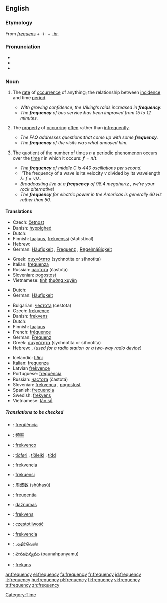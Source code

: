 {{wikipedia|Frequency (disambiguation)}}
==English==

===Etymology===
From {{L.}} ''[[frequens]]'' + ''-t-'' + ''[[-ia]]''.

===Pronunciation===
* {{AHD|frĕʹkwən-sē}}
* {{IPA|/ˈfriːkwənsi/}}
* {{SAMPA|/"fri:kw@nsi/}}

===Noun===
{{en-noun|frequenc|ies}}

# {{uncountable}} The [[rate]] of [[occurrence]] of anything; the relationship between [[incidence]] and time [[period]].
#* ''With growing confidence, the Viking’s raids increased in '''frequency'''.''
#* ''The '''frequency''' of bus service has been improved from 15 to 12 minutes.''
# {{uncountable}} The [[property]] of [[occur]]ring [[often]] rather than [[infrequently]].
#* ''The FAQ addresses questions that come up with some '''frequency'''.''
#* ''The '''frequency''' of the visits was what annoyed him.''
# {{countable}} The quotient of the number of times <math>n</math> a [[periodic]] [[phenomenon]] occurs over the [[time]] <math>t</math> in which it occurs: <math>f = n / t</math>.
#* ''The '''frequency''' of middle C is 440 oscillations per second.''
#* ''The frequency of a wave is its velocity <math>v</math> divided by its wavelength <math>\lambda</math>: <math>f = v / \lambda</math>.
#* ''Broadcasting live at a '''frequency''' of 98.4 megahertz<!--fictional station-->, we’re your rock alternative!''
#* ''The '''frequency''' for electric power in the Americas is generally 60 Hz rather than 50.''

====Translations====
{{trans-top|rate of occurrence of anything}}
*Czech: [[četnost]] {{n}}
*Danish: [[hyppighed]] {{n}}
*Dutch: {{t|nl|frequentie|f}}
*Finnish: [[taajuus]], [[frekvenssi]] (statistical)
*Hebrew: {{he-translation|תדירות|tedirút}} {{f}}
*German: [[Häufigkeit]] {{f}}, [[Frequenz]] {{f}}, [[Regelmäßigkeit]] {{f}}
{{trans-mid}}
*Greek: [[συχνότητα]] (sychnotita or sihnotita) {{f}}
*Italian: [[frequenza]] {{f}}
*Russian: [[частота]] (častotá) {{f}}
*Slovenian: [[pogostost]] {{f}}
*Vietnamese: [[tính]] [[thường xuyên]]
{{trans-bottom}}

{{trans-top|property of occurring often rather than infrequently}}
*Dutch: {{t|nl|regelmaat|mf}}
*German: [[Häufigkeit]] {{f}}
{{trans-mid}}
{{trans-bottom}}

{{trans-top|number of occurrences divided by time}}
*Bulgarian: [[честота]] (cestota) {{f}}
*Czech: [[frekvence]] {{f}}
*Danish: [[frekvens]] {{n}}
*Dutch: {{t|nl|frequentie|f}}
*Finnish: [[taajuus]]
*French: [[fréquence]] {{f}}
*German: [[Frequenz]] {{f}}
*Greek: [[συχνότητα]] (sychnotita or sihnotita) {{f}}
*Hebrew: {{he-translation|תדירות|tedirút}} {{f}}, {{he-translation|תדר|téder}} {{m}} (''used for a radio station or a two-way radio device'')
{{trans-mid}}
*Icelandic: [[tíðni]] {{f}}
*Italian: [[frequenza]] {{f}}
*Latvian [[frekvence]] {{f}}
*Portuguese: [[frequência]] {{f}}
*Russian: [[частота]] (častotá) {{f}}
*Slovenian: [[frekvenca]] {{f}}, [[pogostost]] {{f}}
*Spanish: [[frecuencia]] {{f}}
*Swedish: [[frekvens]]
*Vietnamese: [[tần số]]
{{trans-bottom}}

=====Translations to be checked=====
{{checktrans}}
{{trans-top|Translations to be checked}}
*{{ttbc|Catalan}}: [[freqüència]] {{f}}
*{{ttbc|Chinese}}: [[頻率]]
*{{ttbc|Esperanto}}: [[frekvenco]]
*{{ttbc|Faroese}}: [[tíðføri]] {{n}}, [[tíðleiki]] {{m}}, [[tídd]] {{f}}
*{{ttbc|Hungarian}}: [[frekvencia]] {{f}}
*{{ttbc|Indonesian}}: [[frekuensi]]
*{{ttbc|Japanese}}: [[周波数]] (shūhasū)
{{trans-mid}}
*{{ttbc|Latin}}: [[freuqentia]] {{f}}
*{{ttbc|Lithuanian}}: [[dažnumas]]
*{{ttbc|Norwegian}}: [[frekvens]]
*{{ttbc|Polish}}: [[częstotliwość]] {{m}}
*{{ttbc|Slovak}}: [[frekvencia]] {{f}}
*{{ttbc|Tamil}}: [[அதிர்வெண்]]
*{{ttbc|Telugu}}: [[పౌనఃపున్యము]] (paunahpunyamu)
*{{ttbc|Turkish}}: [[frekans]]
{{trans-bottom}}

[[Category:Time]]

[[ar:frequency]]
[[el:frequency]]
[[fa:frequency]]
[[fr:frequency]]
[[id:frequency]]
[[it:frequency]]
[[hu:frequency]]
[[pl:frequency]]
[[fi:frequency]]
[[vi:frequency]]
[[tr:frequency]]
[[zh:frequency]]